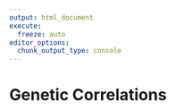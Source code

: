 ```yaml
---
output: html_document
execute: 
  freeze: auto
editor_options: 
  chunk_output_type: console
---
```

# Genetic Correlations {.unnumbered}
